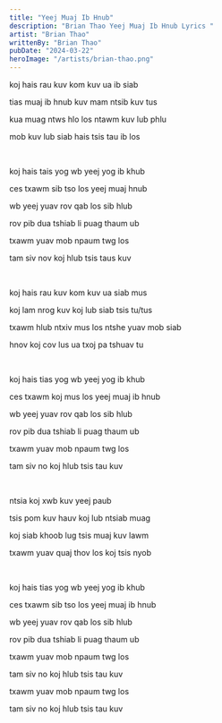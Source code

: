 ```yaml
---
title: "Yeej Muaj Ib Hnub"
description: "Brian Thao Yeej Muaj Ib Hnub Lyrics "
artist: "Brian Thao"
writtenBy: "Brian Thao"
pubDate: "2024-03-22"
heroImage: "/artists/brian-thao.png"
---
```


koj hais rau kuv kom kuv ua ib siab

tias muaj ib hnub kuv mam ntsib kuv tus

kua muag ntws hlo los ntawm kuv lub phlu

mob kuv lub siab hais tsis tau ib los

<br />

koj hais tais yog wb yeej yog ib khub

ces txawm sib tso los yeej muaj hnub

wb yeej yuav rov qab los sib hlub

rov pib dua tshiab li puag thaum ub

txawm yuav mob npaum twg los

tam siv nov koj hlub tsis taus kuv

<br />

koj hais rau kuv kom kuv ua siab mus

koj lam nrog kuv koj lub siab tsis tu/tus

txawm hlub ntxiv mus los ntshe yuav mob siab

hnov koj cov lus ua txoj pa tshuav tu

<br />

koj hais tias yog wb yeej yog ib khub

ces txawm koj mus los yeej muaj ib hnub

wb yeej yuav rov qab los sib hlub

rov pib dua tshiab li puag thaum ub

txawm yuav mob npaum twg los

tam siv no koj hlub tsis tau kuv

<br />

ntsia koj xwb kuv yeej paub

tsis pom kuv hauv koj lub ntsiab muag

koj siab khoob lug tsis muaj kuv lawm

txawm yuav quaj thov los koj tsis nyob

<br />

koj hais tias yog wb yeej yog ib khub

ces txawm sib tso los yeej muaj ib hnub

wb yeej yuav rov qab los sib hlub

rov pib dua tshiab li puag thaum ub

txawm yuav mob npaum twg los

tam siv no koj hlub tsis tau kuv

txawm yuav mob npaum twg los

tam siv no koj hlub tsis tau kuv
